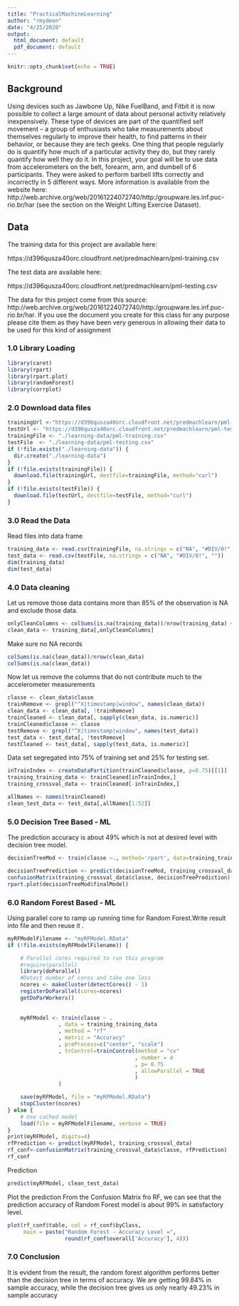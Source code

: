 ---
title: "PracticalMachineLearning"
author: "rmydeen"
date: "4/25/2020"
output:
  html_document: default
  pdf_document: default
---

```{r setup, include=FALSE}
knitr::opts_chunk$set(echo = TRUE)
```

## Background

Using devices such as Jawbone Up, Nike FuelBand, and Fitbit it is now possible to collect a large amount of data about personal activity relatively inexpensively. These type of devices are part of the quantified self movement – a group of enthusiasts who take measurements about themselves regularly to improve their health, to find patterns in their behavior, or because they are tech geeks. One thing that people regularly do is quantify how much of a particular activity they do, but they rarely quantify how well they do it. In this project, your goal will be to use data from accelerometers on the belt, forearm, arm, and dumbell of 6 participants. They were asked to perform barbell lifts correctly and incorrectly in 5 different ways. More information is available from the website here: http://web.archive.org/web/20161224072740/http:/groupware.les.inf.puc-rio.br/har (see the section on the Weight Lifting Exercise Dataset).

## Data

The training data for this project are available here:

https://d396qusza40orc.cloudfront.net/predmachlearn/pml-training.csv

The test data are available here:

https://d396qusza40orc.cloudfront.net/predmachlearn/pml-testing.csv

The data for this project come from this source: http://web.archive.org/web/20161224072740/http:/groupware.les.inf.puc-rio.br/har. If you use the document you create for this class for any purpose please cite them as they have been very generous in allowing their data to be used for this kind of assignment

### 1.0 Library Loading

```{r, cache = T}
library(caret)
library(rpart)
library(rpart.plot)
library(randomForest)
library(corrplot)
```
### 2.0 Download data files
```{r, cache = T}
trainingUrl <-"https://d396qusza40orc.cloudfront.net/predmachlearn/pml-training.csv"
testUrl <- "https://d396qusza40orc.cloudfront.net/predmachlearn/pml-testing.csv"
trainingFile <- "./learning-data/pml-training.csv"
testFile  <- "./learning-data/pml-testing.csv"
if (!file.exists("./learning-data")) {
  dir.create("./learning-data")
}
if (!file.exists(trainingFile)) {
  download.file(trainingUrl, destfile=trainingFile, method="curl")
}
if (!file.exists(testFile)) {
  download.file(testUrl, destfile=testFile, method="curl")
}
``` 
### 3.0 Read the Data
Read files into data frame
```{r, cache = T}
training_data <- read.csv(trainingFile, na.strings = c("NA", "#DIV/0!", ""))
test_data <- read.csv(testFile, na.strings = c("NA", "#DIV/0!", ""))
dim(training_data)
dim(test_data)
```

### 4.0 Data cleaning
Let us remove those data contains more than 85% of the observation is NA and exclude those data.
```{r, cache = T}
onlyCleanColumns <- colSums(is.na(training_data))/nrow(training_data) < 0.85
clean_data <- training_data[,onlyCleanColumns]
```
Make sure no NA records
```{r, cache = T}
colSums(is.na(clean_data))/nrow(clean_data)
colSums(is.na(clean_data))
```
Now let us remove the columns that do not contribute much to the accelerometer measurements
```{r, cache = T}
classe <- clean_data$classe
trainRemove <- grepl("^X|timestamp|window", names(clean_data))
clean_data <- clean_data[, !trainRemove]
trainCleaned <- clean_data[, sapply(clean_data, is.numeric)]
trainCleaned$classe <- classe
testRemove <- grepl("^X|timestamp|window", names(test_data))
test_data <- test_data[, !testRemove]
testCleaned <- test_data[, sapply(test_data, is.numeric)]
```
Data set segregated into 75% of training set and 25% for testing set.
```{r, cache = T}
inTrainIndex <- createDataPartition(trainCleaned$classe, p=0.75)[[1]]
training_training_data <- trainCleaned[inTrainIndex,]
training_crossval_data <- trainCleaned[-inTrainIndex,]
```

```{r, cache = T}
allNames <- names(trainCleaned)
clean_test_data <- test_data[,allNames[1:52]]
```
### 5.0 Decision Tree Based - ML
The prediction accuracy is about 49% which is not at desired level with decision tree model.
```{r, cache = T}
decisionTreeMod <- train(classe ~., method='rpart', data=training_training_data)

decisionTreePrediction <- predict(decisionTreeMod, training_crossval_data)
confusionMatrix(training_crossval_data$classe, decisionTreePrediction)
rpart.plot(decisionTreeMod$finalModel)
```


### 6.0 Random Forest Based - ML
Using parallel core to ramp up running time for Random Forest.Write result into file and then reuse it .
```{r, cache = T}
myRFModelFilename <- "myRFModel.RData"
if (!file.exists(myRFModelFilename)) {

    # Parallel cores required to run this program  
    #require(parallel)
    library(doParallel)
    #Detect number of cores and take one less
    ncores <- makeCluster(detectCores() - 1)
    registerDoParallel(cores=ncores)
    getDoParWorkers()
    
   
    myRFModel <- train(classe ~ .
                , data = training_training_data
                , method = "rf"
                , metric = "Accuracy" 
                , preProcess=c("center", "scale") 
                , trControl=trainControl(method = "cv"
                                        , number = 4 
                                        , p= 0.75
                                        , allowParallel = TRUE 
                                        )
                )

    save(myRFModel, file = "myRFModel.RData")
    stopCluster(ncores)
} else {
    # Use cached model  
    load(file = myRFModelFilename, verbose = TRUE)
}
print(myRFModel, digits=4)
rfPrediction <- predict(myRFModel, training_crossval_data)
rf_conf<-confusionMatrix(training_crossval_data$classe, rfPrediction)
rf_conf
```
Prediction
```{r, cache = T}
predict(myRFModel, clean_test_data)
```
Plot the prediction
From the Confusion Matrix fro RF, we can  see that the prediction accuracy of Random Forest model is about 99% in satisfactory level.
```{r, cache = T}
plot(rf_conf$table, col = rf_conf$byClass, 
     main = paste("Random Forest - Accuracy Level =",
                  round(rf_conf$overall['Accuracy'], 4)))

```     


### 7.0 Conclusion
It is evident from the result, the random forest algorithm performs better than the decision tree in terms of accuracy. We are getting 99.84% in sample accuracy, while the decision tree gives us only nearly 49.23% in sample accuracy
